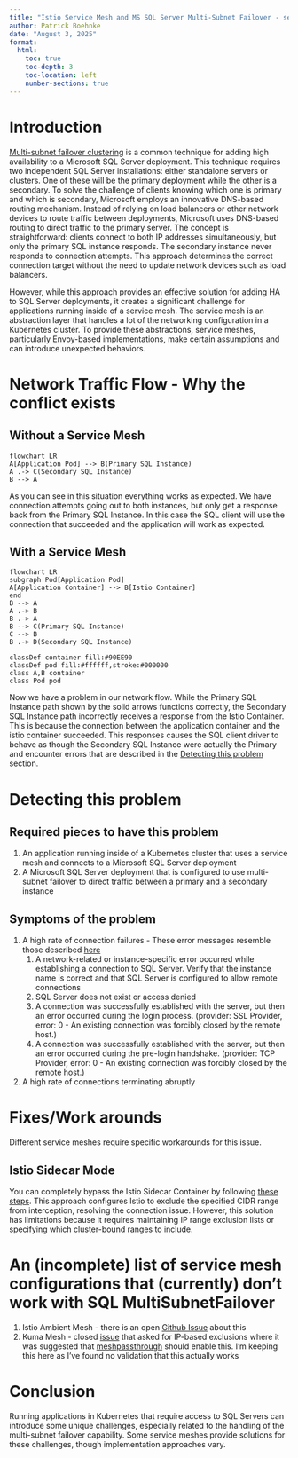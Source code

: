 ```yaml
---
title: "Istio Service Mesh and MS SQL Server Multi-Subnet Failover - service mesh meets non-standard networking"
author: Patrick Boehnke
date: "August 3, 2025"
format:
  html:
    toc: true
    toc-depth: 3
    toc-location: left
    number-sections: true
---
```


# Introduction
[Multi-subnet failover clustering](https://learn.microsoft.com/en-us/sql/sql-server/failover-clusters/windows/sql-server-multi-subnet-clustering-sql-server?view=sql-server-ver17) is a common technique for adding high availability to a Microsoft SQL Server deployment. This technique requires two independent SQL Server installations: either standalone servers or clusters. One of these will be the primary deployment while the other is a secondary. To solve the challenge of clients knowing which one is primary and which is secondary, Microsoft employs an innovative DNS-based routing mechanism. Instead of relying on load balancers or other network devices to route traffic between deployments, Microsoft uses DNS-based routing to direct traffic to the primary server. The concept is straightforward: clients connect to both IP addresses simultaneously, but only the primary SQL instance responds. The secondary instance never responds to connection attempts. This approach determines the correct connection target without the need to update network devices such as load balancers.

However, while this approach provides an effective solution for adding HA to SQL Server deployments, it creates a significant challenge for applications running inside of a service mesh. The service mesh is an abstraction layer that handles a lot of the networking configuration in a Kubernetes cluster. To provide these abstractions, service meshes, particularly Envoy-based implementations, make certain assumptions and can introduce unexpected behaviors. 

# Network Traffic Flow - Why the conflict exists

## Without a Service Mesh
```mermaid
flowchart LR
A[Application Pod] --> B(Primary SQL Instance)
A .-> C(Secondary SQL Instance)
B --> A
```

As you can see in this situation everything works as expected. We have connection attempts going out to both instances, but only get a response back from the Primary SQL Instance. In this case the SQL client will use the connection that succeeded and the application will work as expected.

## With a Service Mesh
```mermaid
flowchart LR
subgraph Pod[Application Pod]
A[Application Container] --> B[Istio Container]
end
B --> A
A .-> B
B .-> A
B --> C(Primary SQL Instance)
C --> B
B .-> D(Secondary SQL Instance)

classDef container fill:#90EE90
classDef pod fill:#ffffff,stroke:#000000
class A,B container
class Pod pod
```

Now we have a problem in our network flow. While the Primary SQL Instance path shown by the solid arrows functions correctly, the Secondary SQL Instance path incorrectly receives a response from the Istio Container. This is because the connection between the application container and the istio container succeeded. This responses causes the SQL client driver to behave as though the Secondary SQL Instance were actually the Primary and encounter errors that are described in the [Detecting this problem](#detecting-this-problem) section.

# Detecting this problem

## Required pieces to have this problem

1. An application running inside of a Kubernetes cluster that uses a service mesh and connects to a Microsoft SQL Server deployment
2. A Microsoft SQL Server deployment that is configured to use multi-subnet failover to direct traffic between a primary and a secondary instance

## Symptoms of the problem

1. A high rate of connection failures - These error messages resemble those described [here](https://learn.microsoft.com/en-us/troubleshoot/sql/database-engine/connect/network-related-or-instance-specific-error-occurred-while-establishing-connection)
    1. A network-related or instance-specific error occurred while establishing a connection to SQL Server. Verify that the instance name is correct and that SQL Server is configured to allow remote connections
    2. SQL Server does not exist or access denied
    3. A connection was successfully established with the server, but then an error occurred during the login process. (provider: SSL Provider, error: 0 - An existing connection was forcibly closed by the remote host.)
    4. A connection was successfully established with the server, but then an error occurred during the pre-login handshake. (provider: TCP Provider, error: 0 - An existing connection was forcibly closed by the remote host.)
2. A high rate of connections terminating abruptly

# Fixes/Work arounds

Different service meshes require specific workarounds for this issue.

## Istio Sidecar Mode

You can completely bypass the Istio Sidecar Container by following [these steps](https://istio.io/latest/docs/tasks/traffic-management/egress/egress-control/#direct-access-to-external-services). This approach configures Istio to exclude the specified CIDR range from interception, resolving the connection issue. However, this solution has limitations because it requires maintaining IP range exclusion lists or specifying which cluster-bound ranges to include. 

# An (incomplete) list of service mesh configurations that (currently) don't work with SQL MultiSubnetFailover

1. Istio Ambient Mesh - there is an open [Github Issue](https://github.com/istio/ztunnel/issues/1456) about this  
2. Kuma Mesh - closed [issue](https://github.com/kumahq/kuma/issues/7275) that asked for IP-based exclusions where it was suggested that [meshpassthrough](https://developer.konghq.com/mesh/policies/meshpassthrough/) should enable this. I'm keeping this here as I've found no validation that this actually works

# Conclusion

Running applications in Kubernetes that require access to SQL Servers can introduce some unique challenges, especially related to the handling of the multi-subnet failover capability. Some service meshes provide solutions for these challenges, though implementation approaches vary.
